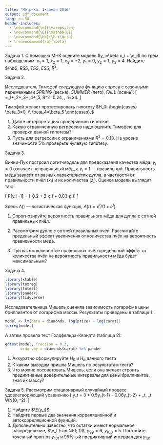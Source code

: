 ```yaml
---
title: "Метрика. Экзамен 2016"
output: pdf_document
lang: ru-RU
header-includes:
  - \newcommand{\e}{\varepsilon}
  - \newcommand{\E}{\mathbb{E}}
  - \newcommand{\hb}{\hat\beta}
  - \renewcommand{\b}{\beta}
---
```


Задача 1. С помощью МНК оцените модель $y_i=\beta x_i + \e_i$ по трём наблюдениям: $x_1=1$, $x_2=1$, $x_3=-2$, $y_1=0$, $y_2=1$, $y_3=4$. Найдите $\hb$, $RSS$, $TSS$, $ESS$, $R^2$.


Задача 2.

Исследователь Тимофей следующую функцию спроса с сезонными переменными $SPRING$ (весна), $SUMMER$ (лето), $FALL$ (осень):
\[
\widehat{\ln Q}=\hat{\beta}_1+\hat{\beta}_2\cdot{\ln P}+\hat{\beta}_3\cdot{SPRING}+\hat{\beta}_4\cdot{SUMMER}+\hat{\beta}_5\cdot{FALL}, \quad  R^2=0.24, \, n=24.
\]

Тимофей желает протестировать гипотезу
$H_0:
  \begin{cases}
    \beta_3=0, \\
    \beta_4=\beta_5
 \end{cases}.$

1. Дайте интерпретацию проверяемой гипотезе.
2. Какую ограниченную регрессию надо оценить Тимофею для проверки данной гипотезы?
3. Пусть для регрессии с ограничениями $R^2=0.13$. На уровне значимости $5\%$ проверьте нулевую гипотезу.


Задача 3.

Винни-Пух построил логит-модель для предсказания качества мёда: $y_i=0$ означает неправильный мёд, а $y_i=1$ — правильный. Правильность мёда зависит от разных характеристик дупла, в частности от правильности пчёл ($x_i$) и их количества ($z_i$). Оценка модели выглядит так:

\[
P[y_i=1] = \Lambda(-0.2 + 2 x_i + 0.03 z_i)
\]

Здесь $\Lambda()$ — логистическая функция, $\Lambda(t)=e^t/(1+e^t)$.

1. Спрогнозируйте вероятность правильного мёда для дупла с сотней правильных пчёл.

2. Рассмотрим дупло с сотней правильных пчёл. Рассчитайте  предельный эффект увеличения от количества пчёл на вероятность правильности мёда.

3. При каком количестве правильных пчёл предельный эффект от количества пчёл на вероятность правильности мёда будет максимальным?

\newpage

Задача 4.

```r
library(xtable)
library(texreg)
library(lmtest)
library(pander)
library(tidyverse)
```

Исследовательница Мишель оценила зависимость логарифма цены бриллиантов от логарифма массы. Результаты приведены в таблице 1.

```r
model <- lm(data = diamonds, log(price) ~ log(carat))
texreg(model)
```

А затем провела тест Голдфельда-Квандта (таблица 2):
```r
gqtest(model, fraction = 0.2,
       order.by = diamonds$carat) %>% pander
```

1. Аккуратно сформулируйте $H_0$ и $H_a$ данного теста
2. К каким выводам пришла Мишель по результатам теста?
3. Что можно посоветовать Мишель, если она желает строить предиктивные доверительные интервалы для цены бриллиантов, зная их массу?



Задача 5. Рассмотрим стационарный случайный процесс удовлетворяющий уравнению
\[
y_t = 3 + 0.5y_{t-1} - 0.06y_{t-2} + \e_t, \quad \e_t \sim WN(0; \sigma^2).
\]

1. Найдите $\E(y_t)$.
2. Найдите первые два значения корреляционной и автокорреляционной фукнций.
3. Дополнительно известно, что остатки имеют нормальное распределение, $\e_t \sim N(0; 1)$, $y_{99}=6$, $y_{100}=5$. Постройте точечный прогноз $y_{101}$ и 95\%-ый предиктивный интервал для $y_{101}$.
